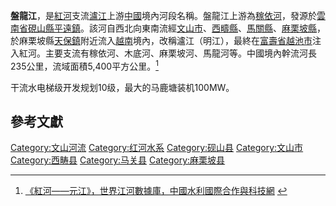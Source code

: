 '''盤龍江'''，是[[紅河|紅河]]支流[[瀘江_(紅河)|瀘江]]上游[[中國|中國]]境內河段名稱。盤龍江上游為[[稼依河|稼依河]]，發源於[[雲南省|雲南省]][[硯山縣|硯山縣]][[平遠鎮|平遠鎮]]。該河自西北向東南流經[[文山市|文山市]]、[[西疇縣|西疇縣]]、[[馬關縣|馬關縣]]、[[麻栗坡縣|麻栗坡縣]]，於麻栗坡縣[[天保鎮|天保鎮]]附近流入[[越南|越南]]境內，改稱瀘江（明江），最終在[[富壽省|富壽省]][[越池市|越池市]]注入紅河。主要支流有稼依河、木底河、麻栗坡河、馬龍河等。中國境內幹流河長235公里，流域面積5,400平方公里。<ref>[http://www.cws.net.cn/riverdata/Search.asp?CWSNewsID=17982 《紅河——元江》，世界江河數據庫，中國水利國際合作與科技網] {{webarchive|url=https://web.archive.org/web/20140308020617/http://www.cws.net.cn/riverdata/Search.asp?CWSNewsID=17982 |date=2014-03-08 }}</ref>

干流水电梯级开发规划10级，最大的马鹿塘装机100MW。
==參考文獻==
{{reflist}}

{{西南边境诸河}}
{{云南地理|水体}}

[[Category:文山河流|Category:文山河流]]
[[Category:红河水系|Category:红河水系]]
[[Category:砚山县|Category:砚山县]]
[[Category:文山市|Category:文山市]]
[[Category:西畴县|Category:西畴县]]
[[Category:马关县|Category:马关县]]
[[Category:麻栗坡县|Category:麻栗坡县]]